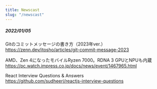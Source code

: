 ```yaml
---
title: Newscast
slug: "/newscast"
---
```



##### 2022/01/05

Gitのコミットメッセージの書き方（2023年ver.）  
https://zenn.dev/itosho/articles/git-commit-message-2023

AMD、Zen 4になったモバイルRyzen 7000。RDNA 3 GPUとNPUも内蔵  
https://pc.watch.impress.co.jp/docs/news/event/1467965.html

React Interview Questions & Answers  
https://github.com/sudheerj/reactjs-interview-questions
